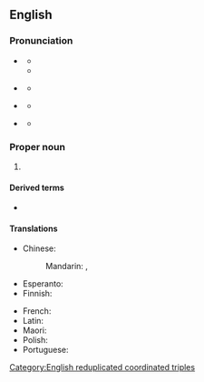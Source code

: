 {{also|www}}
==English==
===Pronunciation===
{{Wikipedia|Pronunciation of "www"}}
* {{a|US|UK}} {{IPA|en|/ˈdʌb.əl.juː ˈdʌb.əl.juː ˈdʌb.əl.juː/}}
** {{audio|en|En-uk-WWW.ogg|Audio (UK)}}
** {{audio|en|en-us-www-1.ogg|Audio (US)}}
* {{a|Southern US}} {{IPA|en|/ˈdʌb.jə ˈdʌb.jə ˈdʌb.jə/}}
**{{audio|en|en-us-www-2.ogg|Audio (Southern US)}}
*{{a|GenAm}} {{IPA|en|/ˈdʌb ˈdʌb ˈdʌb/|qual1=variant or rapid}} 
**{{audio|en|en-US-dub dub dub.ogg|Audio (US)}}
*{{a|UK}} {{IPA|en|[dʌɥʊ̆dʌɥʊ̆dʌbˡju]|qual1=variant or rapid}} 
**{{audio|en|En-uk-dubydubydublyoo.ogg|Audio (UK)}}

===Proper noun===
{{en-proper noun}}

# {{initialism of|en|World Wide Web}}

====Derived terms====
* {{l|en|WWW page}}

====Translations====
{{trans-top|World Wide Web (abbreviation)}}
* Chinese:
*: Mandarin: {{t+|cmn|萬維網|sc=Hani}}, {{t+|cmn|万维网|tr=wànwéiwǎng|sc=Hani}}
* Esperanto: {{t|eo|TTT}}
* Finnish: {{t|fi|www}}
{{trans-mid}}
* French: {{t+|fr|WWW|m}}
* Latin: {{t|la|TTT}}
* Maori: {{t|mi|TAW (Tukutuku Ao Whānui)}}
* Polish: {{t+|pl|WWW|m}}
* Portuguese: {{t+|pt|WWW|f}}
{{trans-bottom}}

[[Category:English reduplicated coordinated triples]]